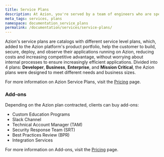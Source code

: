 ```yaml
---
title: Service Plans
description: At Azion, you're served by a team of engineers who are specialized in performance, security, high availability, and scalability of content, web applications, and APIs, especially in mission-critical environments.
meta_tags: services, plans
namespace: documentation_service_plans
permalink: /documentation/services/service-plans/
---
```


Azion's service plans are catalogs with different service level plans, which, added to the Azion platform's product portfolio, help the customer to build, secure, deploy, and observe their applications running on Azion, reducing costs and increasing competitive advantage, without worrying about internal processes to ensure increasingly efficient applications. Divided into 4 plans: **Developer**, **Business**, **Enterprise**, and **Mission Critical**, the Azion plans were designed to meet different needs and business sizes.

For more information on Azion Service Plans, visit the [Pricing](https://www.azion.com/en/pricing) page.

### Add-ons

Depending on the Azion plan contracted, clients can buy add-ons:

- Custom Education Programs
- Slack Channel
- Technical Account Manager (TAM)
- Security Response Team (SRT)
- Best Practices Review (BPR)
- Integration Services

For more information on Add-ons, visit the [Pricing](https://www.azion.com/en/pricing) page.
